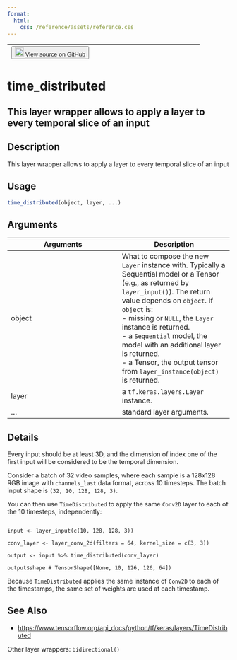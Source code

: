 ```yaml
---
format:
  html:
    css: /reference/assets/reference.css
---
```


| <button class="button"> ![](/reference/assets/GitHub-Mark-32px.png){width="20"} [View source on GitHub](https://github.com/rstudio/keras//blob/main/R/layer-wrappers.R#L33) </button> |
|:------------------------------:|:--------------------------------------:|

# time_distributed

## This layer wrapper allows to apply a layer to every temporal slice of an input

## Description
This layer wrapper allows to apply a layer to every temporal slice of an input 


## Usage
```r
time_distributed(object, layer, ...) 
```

## Arguments
|Arguments|Description|
|---|---|
| object | What to compose the new `Layer` instance with. Typically a Sequential model or a Tensor (e.g., as returned by `layer_input()`). The return value depends on `object`. If `object` is: <br>- missing or `NULL`, the `Layer` instance is returned. <br>- a `Sequential` model, the model with an additional layer is returned. <br>- a Tensor, the output tensor from `layer_instance(object)` is returned.  |
| layer | a `tf.keras.layers.Layer` instance. |
| ... | standard layer arguments. |

## Details

Every input should be at least 3D, and the dimension of index one of the first input will be considered to be the temporal dimension. 

Consider a batch of 32 video samples, where each sample is a 128x128 RGB image with `channels_last` data format, across 10 timesteps. The batch input shape is `(32, 10, 128, 128, 3)`. 

You can then use `TimeDistributed` to apply the same `Conv2D` layer to each of the 10 timesteps, independently: 

```

input <- layer_input(c(10, 128, 128, 3)) 

conv_layer <- layer_conv_2d(filters = 64, kernel_size = c(3, 3)) 

output <- input %>% time_distributed(conv_layer) 

output$shape # TensorShape([None, 10, 126, 126, 64]) 

```

Because `TimeDistributed` applies the same instance of `Conv2D` to each of the timestamps, the same set of weights are used at each timestamp. 





## See Also

- [https://www.tensorflow.org/api_docs/python/tf/keras/layers/TimeDistributed](https://www.tensorflow.org/api_docs/python/tf/keras/layers/TimeDistributed)

Other layer wrappers:  `bidirectional()`

